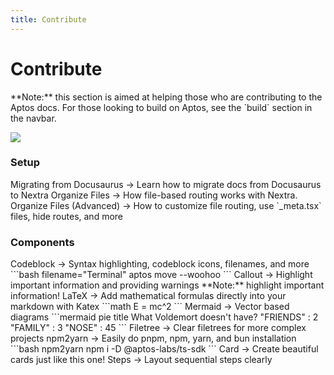 ```yaml
---
title: Contribute
---
```



# Contribute

<Callout type="info">
**Note:** this section is aimed at helping those who are contributing to the Aptos docs.
For those looking to build on Aptos, see the `build` section in the navbar.
</Callout>

![](https://akns-images.eonline.com/eol_images/Entire_Site/201553/rs_500x210-150603125232-anigif_enhanced-buzz-11799-1403287509-4.gif?fit=around%7C500:210&output-quality=90&crop=500:210;center,top)

### Setup

<Cards>
  <Card href="./contribute/setup/migrating-from-docusaurus">
    <Card.Title>Migrating from Docusaurus →</Card.Title>
    <Card.Description>Learn how to migrate docs from Docusaurus to Nextra</Card.Description>
  </Card>
  <Card href="./contribute/setup/organize-files">
    <Card.Title>Organize Files →</Card.Title>
    <Card.Description>How file-based routing works with Nextra.</Card.Description>
  </Card>
  <Card href="./contribute/setup/organize-files-advanced">
    <Card.Title>Organize Files (Advanced) →</Card.Title>
    <Card.Description>How to customize file routing, use `_meta.tsx` files, hide routes, and more</Card.Description>
  </Card>
</Cards>

### Components

<Cards>
  <Card href="./contribute/components/codeblock">
    <Card.Title>Codeblock →</Card.Title>
    <Card.Description>
      Syntax highlighting, codeblock icons, filenames, and more
      ```bash filename="Terminal"
      aptos move --woohoo
      ```
    </Card.Description>
  </Card>
  <Card href="./contribute/components/callout">
    <Card.Title>Callout →</Card.Title>
    <Card.Description>
      Highlight important information and providing warnings
      <Callout type="info">
        **Note:** highlight important information!
      </Callout>
    </Card.Description>
  </Card>
  <Card href="./contribute/components/latex">
    <Card.Title>LaTeX →</Card.Title>
    <Card.Description>
      Add mathematical formulas directly into your markdown with Katex
      ```math
      E = mc^2
      ```
    </Card.Description>
  </Card>
  <Card href="./contribute/components/mermaid">
    <Card.Title>Mermaid →</Card.Title>
    <Card.Description>
      Vector based diagrams
      ```mermaid
      pie title What Voldemort doesn't have?
         "FRIENDS" : 2
         "FAMILY" : 3
         "NOSE" : 45
      ```
    </Card.Description>
  </Card>
  <Card href="./contribute/components/filetree">
    <Card.Title>Filetree →</Card.Title>
    <Card.Description>
      Clear filetrees for more complex projects
      <FileTree>
        <FileTree.Folder name="pages" defaultOpen>
          <FileTree.File name="_meta.json" />
          <FileTree.File name="contact.md" />
          <FileTree.File name="index.mdx" />
          <FileTree.Folder name="about">
            <FileTree.File name="_meta.json" />
            <FileTree.File name="legal.md" />
            <FileTree.File name="index.mdx" />
          </FileTree.Folder>
        </FileTree.Folder>
      </FileTree>
    </Card.Description>
  </Card>
  <Card href="./contribute/components/npm2yarn">
    <Card.Title>npm2yarn →</Card.Title>
    <Card.Description>
      Easily do pnpm, npm, yarn, and bun installation
      ```bash npm2yarn
      npm i -D @aptos-labs/ts-sdk
      ```
    </Card.Description>
  </Card>
  <Card href="./contribute/components/card">
    <Card.Title>Card →</Card.Title>
    <Card.Description>Create beautiful cards just like this one!</Card.Description>
  </Card>
  <Card href="./contribute/components/steps">
    <Card.Title>Steps →</Card.Title>
    <Card.Description>
      Layout sequential steps clearly
    </Card.Description>
  </Card>
</Cards>
